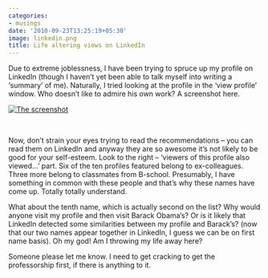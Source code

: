 ```yaml
---
categories:
- musings
date: '2010-09-23T13:25:19+05:30'
image: linkedin.png
title: Life altering views on LinkedIn
---
```


Due to extreme joblessness, I have been trying to spruce up my profile on LinkedIn (though I haven’t yet been able to talk myself into writing a ‘summary’ of me). Naturally, I tried looking at the profile in the ‘view profile’ window. Who doesn’t like to admire his own work? A screenshot here.

 [![](linkedin.png "The screenshot")](linkedin.png)

<br>

Now, don’t strain your eyes trying to read the recommendations – you can read them on LinkedIn and anyway they are so awesome it’s not likely to be good for your self\-esteem. Look to the right – ‘viewers of this profile also viewed…’ part. Six of the ten profiles featured belong to ex\-colleagues. Three more belong to classmates from B\-school. Presumably, I have something in common with these people and that’s why these names have come up. Totally totally understand.

 What about the tenth name, which is actually second on the list? Why would anyone visit my profile and then visit Barack Obama’s? Or is it likely that LinkedIn detected some similarities between my profile and Barack’s? (now that our two names appear together in LinkedIn, I guess we can be on first name basis). Oh my god! Am I throwing my life away here?

 Someone please let me know. I need to get cracking to get the professorship first, if there is anything to it.

<br>

<!--
post-207
https://venugvgk.wordpress.com/2010/09/23/life-altering-experiences-on-linkedin/
-->
